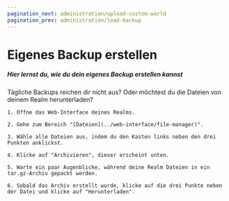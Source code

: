 ```yaml
---
pagination_next: administration/upload-custom-world
pagination_prev: administration/load-backup
---
```


# Eigenes Backup erstellen

##### Hier lernst du, wie du dein eigenes Backup erstellen kannst

Tägliche Backups reichen dir nicht aus? Oder möchtest du die Dateien von deinem Realm herunterladen?

    1. Öffne das Web-Interface deines Realms.

    2. Gehe zum Bereich "[Dateien](../web-interface/file-manager)".

    3. Wähle alle Dateien aus, indem du den Kasten links neben den drei Punkten anklickst.

    4. Klicke auf "Archivieren", dieser erscheint unten.

    5. Warte ein paar Augenblicke, während deine Realm Dateien in ein tar.gz-Archiv gepackt werden.

    6. Sobald das Archiv erstellt wurde, klicke auf die drei Punkte neben der Datei und klicke auf "Herunterladen".
